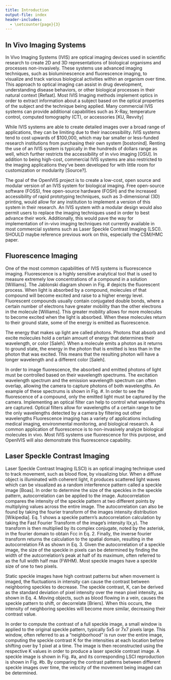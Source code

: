 ```yaml
---
title: Introduction
output-file: index
header-includes:
  - \setcounter{page}{3}  
---
```


## In Vivo Imaging Systems {#in-vivo-imaging-systems}
\indent In Vivo Imaging Systems (IVIS) are optical imaging devices used in scientific research to create 2D and 3D representations of biological organisms and processes non-invasively. These systems use advanced imaging techniques, such as bioluminescence and fluorescence imaging, to visualize and track various biological activities within an organism over time. This approach to optical imaging can assist in drug development, understanding disease behaviors, or other biological processes in their natural context [Refaat]. Most IVIS Imaging methods implement optics in order to extract information about a subject based on the optical properties of the subject and the technique being applied. Many commercial IVIS systems can provide additional capabilities such as X-Ray, temperature control, computed tomography (CT), or accessories [KU, Revvity]

\indent While IVIS systems are able to create detailed images over a broad range of applications, they can be limiting due to their inaccessibility. IVIS systems tend to cost upwards of $100,000, which may bar smaller or less-funded research institutions from purchasing their own system [bostonind]. Renting the use of an IVIS system is typically in the hundreds of dollars range as well, which further restricts the accessibility of in vivo imaging [OSU]. In addition to being high-cost, commercial IVIS systems are also restricted to the imaging applications they’ve been developed for with little room for customization or modularity [Source?]. 

\indent The goal of the OpenIVIS project is to create a low-cost, open source and modular version of an IVIS system for biological imaging. Free open-source software (FOSS), free open-source hardware (FOSH) and the increased accessibility of rapid prototyping techniques, such as 3-dimensional (3D) printing, would allow for any institution to implement a version of this system in their research. An IVIS system with a modular design would also permit users to replace the imaging techniques used in order to best advance their work. Additionally, this would pave the way for implementation of in-vivo imaging techniques not currently available in most commercial systems such as Laser Speckle Contrast Imaging (LSCI). SHOULD maybe reference previous work on this, especially the CSM/HMC paper.

## Fluorescence Imaging {#fluorescence-imaging}
\indent One of the most common capabilities of IVIS systems is fluorescence imaging. Fluorescence is a highly sensitive analytical tool that is used to measure extremely low concentrations of a compound in a solution [Williams]. The Jablonski diagram shown in Fig. # depicts the fluorescent process. When light is absorbed by a compound, molecules of that compound will become excited and raise to a higher energy level. Fluorescent compounds usually contain conjugated double bonds, where a certain number of electrons have greater mobility than the other electrons in the molecule [Williams]. This greater mobility allows for more molecules to become excited when the light is absorbed. When these molecules return to their ground state, some of the energy is emitted as fluorescence.

\indent The energy that makes up light are called photons. Photons that absorb and excite molecules hold a certain amount of energy that determines their wavelength, or color [Saleh]. When a molecule emits a photon as it returns to ground state, the energy in the photon that is emitted is less than in the photon that was excited. This means that the resulting photon will have a longer wavelength and a different color [Saleh]. 

\indent In order to image fluorescence, the absorbed and emitted photons of light must be controlled based on their wavelength spectrums. The excitation wavelength spectrum and the emission wavelength spectrum can often overlap, allowing the camera to capture photons of both wavelengths. An example of these spectrums is shown in Fig. #. In order to see the fluorescence of a compound, only the emitted light must be captured by the camera. Implementing an optical filter can help to control what wavelengths are captured. Optical filters allow for wavelengths of a certain range to be the only wavelengths detected by a camera by filtering out other wavelengths
Fluorescence imaging has a variety of applications including medical imaging, environmental monitoring, and biological research. A common application of fluorescence is to non-invasively analyze biological molecules in vivo. Most IVIS systems use fluorescence for this purpose, and OpenIVIS will also demonstrate this fluorescence capability. 


## Laser Speckle Contrast Imaging {#laser-speckle-contrast-imaging}

\indent Laser Speckle Contrast Imaging (LSCI) is an optical imaging technique used to track movement, such as blood flow, by visualizing blur. When a diffuse object is illuminated with coherent light, it produces scattered light waves which can be visualized as a random interference pattern called a speckle image [Boas]. In order to determine the size of the speckles in the speckle pattern, autocorrelation can be applied to the image. Autocorrelation compares the intensity of the speckle pattern at two different points by multiplying values across the entire image. The autocorrelation can also be found by taking the fourier transform of the images intensity distribution [Wikipedia]. Eq. 1 shows a speckle pattern’s autocorrelation calculation by taking the Fast Fourier Transform of the image’s intensity I(x,y). The transform is then multiplied by its complex conjugate, noted by the asterisk, in the fourier domain to obtain Fcc in Eq. 2. Finally, the inverse fourier transform returns the calculation to the spatial domain, resulting in the autocorrelation FA  as shown in Eq. 3. Given the autocorrelation of a speckle image, the size of the speckle in pixels can be determined by finding the width of the autcorrelation’s peak at half of its maximum, often referred to as the full width half max (FWHM). Most speckle images have a speckle size of one to two pixels. 

\begin{align}
F_{fft}(f) &= \text{FFT}\{I(x,y)\} \quad \text{(Eq.1)} \\
F_{cc}(f) &= F_{fft}(f) \times F_{fft}^{*}(f) \quad \text{(Eq.2)} \\
F_{A}(t) &= \text{IFFT}\{F_{cc}(f)\} \quad \text{(Eq.3)}
\end{align}

\indent Static speckle images have high contrast patterns but when movement is imaged, the fluctuations in intensity can cause the contrast between neighboring speckles to decrease. The speckle contrast, K, can be derived as the standard deviation of pixel intensity over the mean pixel intensity, as shown in Eq. 4. Moving objects, such as blood flowing in a vein, causes the speckle pattern to shift, or decorrelate [Briers]. When this occurs, the intensity of neighboring speckles will become more similar, decreasing their contrast value. 

\begin{align}
K = \frac{\sigma }{<I>} \quad \text{(Eq.4)}
\end{align}

\indent In order to compute the contrast of a full speckle image, a small window is applied to the original speckle pattern, typically 5x5 or 7x7 pixels large. This window, often referred to as a “neighborhood” is run over the entire image, computing the speckle contrast K for the intensities at each location before shifting over by 1 pixel at a time. The image is then reconstructed using the respective K values in order to produce a laser speckle contrast image. A speckle image is shown in Fig. #a, and its corresponding LSCI reproduction is shown in Fig. #b. By comparing the contrast patterns between different speckle images over time, the velocity of the movement being imaged can be determined.
